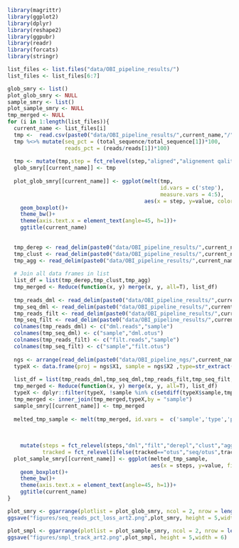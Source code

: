 ```r
library(magrittr)
library(ggplot2)
library(dplyr)
library(reshape2)
library(ggpubr)
library(readr)
library(forcats)
library(stringr)

list_files <- list.files("data/OBI_pipeline_results/")
list_files <- list_files[6:7]

glob_smry <- list()
plot_glob_smry <- NULL
sample_smry <- list()
plot_sample_smry <- NULL
tmp_merged <- NULL
for (i in 1:length(list_files)){
  current_name <- list_files[i] 
  tmp <-  read.csv(paste0("data/OBI_pipeline_results/",current_name,"/",current_name,"_seq_tracking.csv"),sep = "\t")
  tmp %<>% mutate(seq_pct = (total_sequence/total_sequence[1])*100,
                  reads_pct = (reads/reads[1])*100)
  
  tmp <- mutate(tmp,step = fct_relevel(step,"aligned","alignement qality filtering","demultiplexing","basic filtration","dereplication","clustering","merging cluster"),)
  glob_smry[[current_name]] <- tmp
  
  plot_glob_smry[[current_name]] <- ggplot(melt(tmp,
                                                id.vars = c('step'),
                                                measure.vars = 4:5),
                                           aes(x = step, y=value, color=variable))+
    geom_boxplot()+
    theme_bw()+
    theme(axis.text.x = element_text(angle=45, h=1))+
    ggtitle(current_name)
  
  
  tmp_derep <- read_delim(paste0("data/OBI_pipeline_results/",current_name,"/",current_name,"_derep.sampstat"), " ")
  tmp_clust <- read_delim(paste0("data/OBI_pipeline_results/",current_name,"/",current_name,"_clust.sampstat2"), " ")
  tmp_agg <- read_delim(paste0("data/OBI_pipeline_results/",current_name,"/",current_name,"_agg.sampstat2"), " ")
  
  # Join all data frames in list
  list_df = list(tmp_derep,tmp_clust,tmp_agg)
  tmp_merged <- Reduce(function(x, y) merge(x, y, all=T), list_df)
  
  tmp_reads_dml <- read_delim(paste0("data/OBI_pipeline_results/",current_name,"/",current_name,"_reads_tracking_deml.txt"), " ", col_names = F)[,1:2] 
  tmp_seq_dml <- read_delim(paste0("data/OBI_pipeline_results/",current_name,"/",current_name,"_seq_tracking_deml.txt"), "\t", col_names = F)[,1:2]
  tmp_reads_filt <- read_delim(paste0("data/OBI_pipeline_results/",current_name,"/",current_name,"_reads_tracking_basfilt.txt"), " ", col_names = F)[,1:2]
  tmp_seq_filt <- read_delim(paste0("data/OBI_pipeline_results/",current_name,"/",current_name,"_seq_tracking_basfilt.txt"), "\t", col_names = F)[,1:2]
  colnames(tmp_reads_dml) <- c("dml.reads","sample")
  colnames(tmp_seq_dml) <- c("sample","dml.otus")
  colnames(tmp_reads_filt) <- c("filt.reads","sample")
  colnames(tmp_seq_filt) <- c("sample","filt.otus")
  
  ngs <- arrange(read_delim(paste0("data/OBI_pipeline_ngs/",current_name,"_ngsfilter.tab"),"\t", escape_double = F, trim_ws = T, col_names = F),X2)
  typeX <- data.frame(proj = ngs$X1, sample = ngs$X2 ,type=str_extract(ngs$X8,"(?<=type=).+?(?=;)"))
  
  list_df = list(tmp_reads_dml,tmp_seq_dml,tmp_reads_filt,tmp_seq_filt,tmp_merged)
  tmp_merged <- Reduce(function(x, y) merge(x, y, all=T), list_df)
  typeX <- dplyr::filter(typeX, !sample %in% c(setdiff(typeX$sample,tmp_merged$sample)))
  tmp_merged <- inner_join(tmp_merged,typeX,by = "sample")
  sample_smry[[current_name]] <- tmp_merged
  
  melted_tmp_sample <- melt(tmp_merged, id.vars =  c('sample','type','proj'),  measure.vars = 2:13 ) %>% mutate(steps = str_extract(variable,".+(?=\\.)"),
                                                                                                                tracked = str_extract(variable,"(?<=\\.).+"),
                                                                                                                value = as.numeric(value)) %>%
    
    mutate(steps = fct_relevel(steps,"dml","filt","derepl","clust","agg"),
           tracked = fct_relevel(ifelse(tracked=="otus","seq/otus",tracked),"reads","seq/otus")) 
  plot_sample_smry[[current_name]] <- ggplot(melted_tmp_sample,
                                             aes(x = steps, y=value, fill=tracked))+
    geom_boxplot()+
    theme_bw()+
    theme(axis.text.x = element_text(angle=45, h=1))+
    ggtitle(current_name)
}  

plot_smry <- ggarrange(plotlist = plot_glob_smry, ncol = 2, nrow = length(plot_glob_smry)/2, common.legend = T, legend = "bottom")
ggsave("figures/seq_reads_pct_loss_art2.png",plot_smry, height = 5,width = 6)

plot_smpl <- ggarrange(plotlist = plot_sample_smry, ncol = 2, nrow = length(plot_glob_smry)/2, common.legend = T, legend = "bottom")
ggsave("figures/smpl_track_art2.png",plot_smpl, height = 5,width = 6)
```
